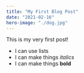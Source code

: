 ```yaml
---
title: "My First Blog Post"
date: "2021-02-16"
hero-image: "./dog.jpg"
---
```


This is my very first post!

* I can use lists
* I can make things _italics_
* I can make things **bold**